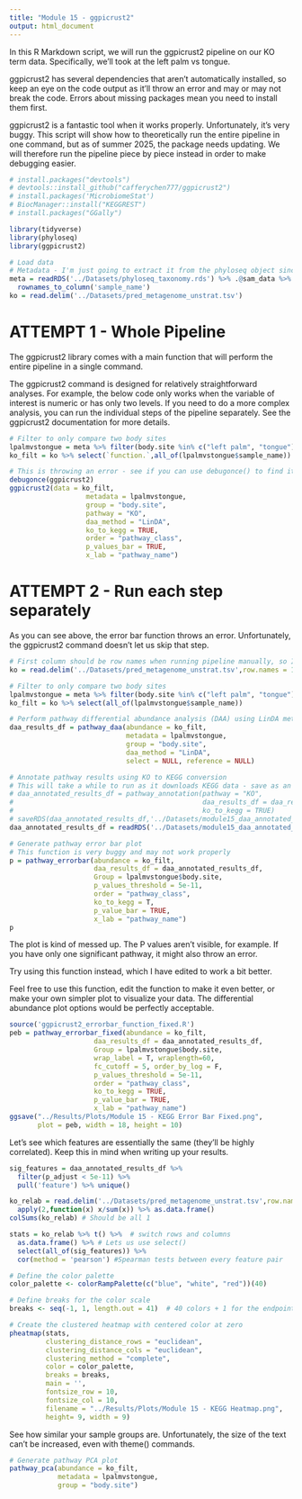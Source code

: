 ```yaml
---
title: "Module 15 - ggpicrust2"
output: html_document
---
```


In this R Markdown script, we will run the ggpicrust2 pipeline on our KO term data. Specifically, we'll took at the left palm vs tongue.

ggpicrust2 has several dependencies that aren't automatically installed, so keep an eye on the code output as it'll throw an error and may or may not break the code. Errors about missing packages mean you need to install them first.

ggpicrust2 is a fantastic tool when it works properly. Unfortunately, it's very buggy. This script will show how to theoretically run the entire pipeline in one command, but as of summer 2025, the package needs updating. We will therefore run the pipeline piece by piece instead in order to make debugging easier.

```r
# install.packages("devtools")
# devtools::install_github("cafferychen777/ggpicrust2")
# install.packages('MicrobiomeStat')
# BiocManager::install("KEGGREST")
# install.packages("GGally")

library(tidyverse)
library(phyloseq)
library(ggpicrust2)

# Load data
# Metadata - I'm just going to extract it from the phyloseq object since it's already been formatted
meta = readRDS('../Datasets/phyloseq_taxonomy.rds') %>% .@sam_data %>% data.frame() %>% 
  rownames_to_column('sample_name')
ko = read.delim('../Datasets/pred_metagenome_unstrat.tsv')
```

# ATTEMPT 1 - Whole Pipeline

The ggpicrust2 library comes with a main function that will perform the entire pipeline in a single command.

The ggpicrust2 command is designed for relatively straightforward analyses. For example, the below code only works when the variable of interest is numeric or has only two levels. If you need to do a more complex analysis, you can run the individual steps of the pipeline separately. See the ggpicrust2 documentation for more details.

```r
# Filter to only compare two body sites
lpalmvstongue = meta %>% filter(body.site %in% c("left palm", "tongue"))
ko_filt = ko %>% select(`function.`,all_of(lpalmvstongue$sample_name))

# This is throwing an error - see if you can use debugonce() to find it.
debugonce(ggpicrust2)
ggpicrust2(data = ko_filt,
                   metadata = lpalmvstongue,
                   group = "body.site",
                   pathway = "KO",
                   daa_method = "LinDA",
                   ko_to_kegg = TRUE,
                   order = "pathway_class",
                   p_values_bar = TRUE,
                   x_lab = "pathway_name")
```

# ATTEMPT 2 - Run each step separately

As you can see above, the error bar function throws an error. Unfortunately, the ggpicrust2 command doesn't let us skip that step.

```r
# First column should be row names when running pipeline manually, so I'm just reloading it as such
ko = read.delim('../Datasets/pred_metagenome_unstrat.tsv',row.names = 1)

# Filter to only compare two body sites
lpalmvstongue = meta %>% filter(body.site %in% c("left palm", "tongue"))
ko_filt = ko %>% select(all_of(lpalmvstongue$sample_name))

# Perform pathway differential abundance analysis (DAA) using LinDA method
daa_results_df = pathway_daa(abundance = ko_filt,
                             metadata = lpalmvstongue, 
                             group = "body.site", 
                             daa_method = "LinDA", 
                             select = NULL, reference = NULL)

# Annotate pathway results using KO to KEGG conversion
# This will take a while to run as it downloads KEGG data - save as an .rds file if you want to avoid re-running it
# daa_annotated_results_df = pathway_annotation(pathway = "KO",
#                                               daa_results_df = daa_results_df,
#                                               ko_to_kegg = TRUE)
# saveRDS(daa_annotated_results_df,'../Datasets/module15_daa_annotated_results_df.rds')
daa_annotated_results_df = readRDS('../Datasets/module15_daa_annotated_results_df.rds')

# Generate pathway error bar plot
# This function is very buggy and may not work properly
p = pathway_errorbar(abundance = ko_filt, 
                     daa_results_df = daa_annotated_results_df, 
                     Group = lpalmvstongue$body.site, 
                     p_values_threshold = 5e-11, 
                     order = "pathway_class", 
                     ko_to_kegg = T, 
                     p_value_bar = TRUE, 
                     x_lab = "pathway_name")
p
```

The plot is kind of messed up. The P values aren't visible, for example. If you have only one significant pathway, it might also throw an error.

Try using this function instead, which I have edited to work a bit better.

Feel free to use this function, edit the function to make it even better, or make your own simpler plot to visualize your data. The differential abundance plot options would be perfectly acceptable.

```r
source('ggpicrust2_errorbar_function_fixed.R')
peb = pathway_errorbar_fixed(abundance = ko_filt, 
                     daa_results_df = daa_annotated_results_df, 
                     Group = lpalmvstongue$body.site, 
                     wrap_label = T, wraplength=60,
                     fc_cutoff = 5, order_by_log = F,
                     p_values_threshold = 5e-11, 
                     order = "pathway_class", 
                     ko_to_kegg = TRUE, 
                     p_value_bar = TRUE, 
                     x_lab = "pathway_name")
ggsave("../Results/Plots/Module 15 - KEGG Error Bar Fixed.png",
       plot = peb, width = 18, height = 10)
```

Let's see which features are essentially the same (they'll be highly correlated).
Keep this in mind when writing up your results.

```r
sig_features = daa_annotated_results_df %>% 
  filter(p_adjust < 5e-11) %>% 
  pull('feature') %>% unique()

ko_relab = read.delim('../Datasets/pred_metagenome_unstrat.tsv',row.names = 1) %>% 
  apply(2,function(x) x/sum(x)) %>% as.data.frame()
colSums(ko_relab) # Should be all 1

stats = ko_relab %>% t() %>%  # switch rows and columns
  as.data.frame() %>% # Lets us use select()
  select(all_of(sig_features)) %>% 
  cor(method = 'pearson') #Spearman tests between every feature pair

# Define the color palette
color_palette <- colorRampPalette(c("blue", "white", "red"))(40)

# Define breaks for the color scale
breaks <- seq(-1, 1, length.out = 41)  # 40 colors + 1 for the endpoint

# Create the clustered heatmap with centered color at zero
pheatmap(stats, 
         clustering_distance_rows = "euclidean",  
         clustering_distance_cols = "euclidean", 
         clustering_method = "complete",          
         color = color_palette, 
         breaks = breaks,
         main = '',
         fontsize_row = 10, 
         fontsize_col = 10,
         filename = "../Results/Plots/Module 15 - KEGG Heatmap.png",
         height= 9, width = 9)
```

See how similar your sample groups are.
Unfortunately, the size of the text can't be increased, even with theme() commands.

```r
# Generate pathway PCA plot
pathway_pca(abundance = ko_filt,
            metadata = lpalmvstongue, 
            group = "body.site")
```

